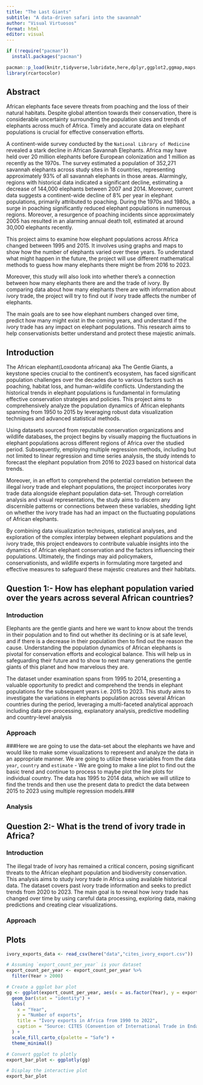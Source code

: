 ```yaml
---
title: "The Last Giants"
subtitle: "A data-driven safari into the savannah"
author: "Visual Virtuosos"
format: html
editor: visual
---
```


```r

if (!require("pacman")) 
  install.packages("pacman")

pacman::p_load(knitr,tidyverse,lubridate,here,dplyr,ggplot2,ggmap,maps,rnaturalearth,rnaturalearthdata,sf,plotly,caret,glmnet,viridis)
library(rcartocolor)
```

## Abstract

African elephants face severe threats from poaching and the loss of their natural habitats. Despite global attention towards their conservation, there is considerable uncertainty surrounding the population sizes and trends of elephants across much of Africa. Timely and accurate data on elephant populations is crucial for effective conservation efforts.

A continent-wide survey conducted by the `National Library of Medicine` revealed a stark decline in African Savannah Elephants. Africa may have held over 20 million elephants before European colonization and 1 million as recently as the 1970s. The survey estimated a population of 352,271 savannah elephants across study sites in 18 countries, representing approximately 93% of all savannah elephants in those areas. Alarmingly, regions with historical data indicated a significant decline, estimating a decrease of 144,000 elephants between 2007 and 2014. Moreover, current data suggests a continent-wide decline of 8% per year in elephant populations, primarily attributed to poaching. During the 1970s and 1980s, a surge in poaching significantly reduced elephant populations in numerous regions. Moreover, a resurgence of poaching incidents since approximately 2005 has resulted in an alarming annual death toll, estimated at around 30,000 elephants recently.

This project aims to examine how elephant populations across Africa changed between 1995 and 2015. It involves using graphs and maps to show how the number of elephants varied over these years. To understand what might happen in the future, the project will use different mathematical methods to guess how many elephants there might be from 2016 to 2023.

Moreover, this study will also look into whether there's a connection between how many elephants there are and the trade of ivory. By comparing data about how many elephants there are with information about ivory trade, the project will try to find out if ivory trade affects the number of elephants.

The main goals are to see how elephant numbers changed over time, predict how many might exist in the coming years, and understand if the ivory trade has any impact on elephant populations. This research aims to help conservationists better understand and protect these majestic animals.

## Introduction

The African elephant(Loxodonta africana) aka The Gentle Giants, a keystone species crucial to the continent's ecosystem, has faced significant population challenges over the decades due to various factors such as poaching, habitat loss, and human-wildlife conflicts. Understanding the historical trends in elephant populations is fundamental in formulating effective conservation strategies and policies. This project aims to comprehensively analyze the population dynamics of African elephants spanning from 1950 to 2015 by leveraging robust data visualization techniques and advanced statistical methods.

Using datasets sourced from reputable conservation organizations and wildlife databases, the project begins by visually mapping the fluctuations in elephant populations across different regions of Africa over the studied period. Subsequently, employing multiple regression methods, including but not limited to linear regression and time series analysis, the study intends to forecast the elephant population from 2016 to 2023 based on historical data trends.

Moreover, in an effort to comprehend the potential correlation between the illegal ivory trade and elephant populations, the project incorporates ivory trade data alongside elephant population data-set. Through correlation analysis and visual representations, the study aims to discern any discernible patterns or connections between these variables, shedding light on whether the ivory trade has had an impact on the fluctuating populations of African elephants.

By combining data visualization techniques, statistical analyses, and exploration of the complex interplay between elephant populations and the ivory trade, this project endeavors to contribute valuable insights into the dynamics of African elephant conservation and the factors influencing their populations. Ultimately, the findings may aid policymakers, conservationists, and wildlife experts in formulating more targeted and effective measures to safeguard these majestic creatures and their habitats.

## Question 1:- How has elephant population varied over the years across several African countries?

### Introduction

Elephants are the gentle giants and here we want to know about the trends in their population and to find out whether its declining or is at safe level, and if there is a decrease in their population then to find out the reason the cause. Understanding the population dynamics of African elephants is pivotal for conservation efforts and ecological balance. This will help us in safeguarding their future and to show to next many generations the gentle giants of this planet and how marvelous they are.

The dataset under examination spans from 1995 to 2014, presenting a valuable opportunity to predict and comprehend the trends in elephant populations for the subsequent years i.e. 2015 to 2023. This study aims to investigate the variations in elephants population across several African countries during the period, leveraging a multi-faceted analytical approach including data pre-processing, explanatory analysis, predictive modelling and country-level analysis

### Approach

###Here we are going to use the data-set about the elephants we have and would like to make some visualizations to represent and analyze the data in an appropriate manner. We are going to utilize these variables from the data `year`, `country` and `estimate` - We are going to make a line plot to find out the basic trend and continue to process to maybe plot the line plots for individual country. The data has 1995 to 2014 data, which we will utilize to find the trends and then use the present data to predict the data between 2015 to 2023 using multiple regression models.###

### Analysis

## Question 2:- What is the trend of ivory trade in Africa?

### Introduction

The illegal trade of ivory has remained a critical concern, posing significant threats to the African elephant population and biodiversity conservation. This analysis aims to study ivory trade in Africa using available historical data. The dataset covers past ivory trade information and seeks to predict trends from 2020 to 2023. The main goal is to reveal how ivory trade has changed over time by using careful data processing, exploring data, making predictions and creating clear visualizations.

### Approach

## Plots

```r

ivory_exports_data <- read_csv(here("data","cites_ivory_export.csv"))
```

```r

# Assuming `export_count_per_year` is your dataset
export_count_per_year <- export_count_per_year %>%
  filter(Year > 2000)

# Create a ggplot bar plot
gg <- ggplot(export_count_per_year, aes(x = as.factor(Year), y = export_count)) +
  geom_bar(stat = "identity") +
  labs(
    x = "Year",
    y = "Number of exports",
    title = "Ivory exports in Africa from 1990 to 2022",
    caption = "Source: CITES (Convention of International Trade in Endangered Species of Wild Fauna and Flora)"
  ) +
  scale_fill_carto_c(palette = "Safe") +
  theme_minimal()

# Convert ggplot to plotly
export_bar_plot <- ggplotly(gg)

# Display the interactive plot
export_bar_plot
```

```r


```
